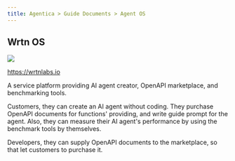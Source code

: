 ```yaml
---
title: Agentica > Guide Documents > Agent OS
---
```


## Wrtn OS
[![](/images/docs/related/os.png)](https://wrtnlabs.io)

https://wrtnlabs.io

A service platform providing AI agent creator, OpenAPI marketplace, and benchmarking tools.

Customers, they can create an AI agent without coding. They purchase OpenAPI documents for functions' providing, and write guide prompt for the agent. Also, they can measure their AI agent's performance by using the benchmark tools by themselves.

Developers, they can supply OpenAPI documents to the marketplace, so that let customers to purchase it.